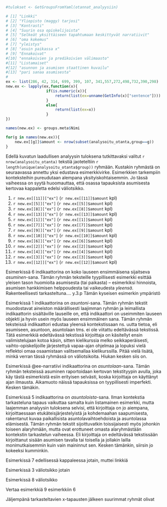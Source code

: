﻿

```r

#tulokset <- GetGroupsFromYaml(otannat_analyysiin)

# [1] "Linkki"
# [2] "Yliopisto (maggy) tarjosi"
# [3] "Kontrasti"
# [4] "Suurin osa opiskelijoista"
# [5] "Selkeät yksittäiseen tapahtumaan keskittyvät narratiivit"
# [6] "oma kokemus"
# [7] "yleistys"
# [8] "asuin paikassa x"
# [9] "Ennakoivat"
#[10] "ennakoivien ja predikoivien välimaasto"
#[11] "Listamaiset"
#[12] "asunnon ja asumisen staattinen kuvailu"
#[13] "pari sanaa asumisesta"
#
ex <- list(286, 42, 314, 699, 399, 107, 341,557,272,498,732,390,298)
new.ex <- lapply(ex,function(x){
                  if(is.numeric(x)){
                      return(list(ex=unname(GetInfo(x)["sentence"])))
                  }
                  else{
                      return(list(ex=x))
                  }
})

names(new.ex) <- groups.meta$Nimi

for(g in names(new.ex)){
    new.ex[[g]]$amount <- nrow(subset(analysoitu_otanta,group==g))
}

```

Edellä kuvatun laadullisen analyysin tuloksena tutkittavaksi valitut
`r nrow(analysoitu_otanta)` tekstiä jaoteteltiin  `r length(unique(analysoitu_otanta$group))`
ryhmään. Kustakin ryhmästä on seuraavassa annettu yksi edustava esimerkkivirke. 
Esimerkkien tarkempiin konteksteihin pureudutaan alempana yksityiskohtaisemmin. Jo tässä vaiheessa
on syytä huoomauttaa, että osassa tapauksista asumisesta kertovaa kappaletta
edelsi väliotsikko.


(@ee_lista) `r new.ex[[11]]["ex"]` (`r new.ex[[11]]$amount` kpl)
(@ee_narratiivi) `r new.ex[[5]]["ex"]` (`r new.ex[[5]]$amount` kpl)
(@ee_predikaatti) `r new.ex[[8]]["ex"]` (`r new.ex[[8]]$amount` kpl)
(@ee_parisanaa) `r new.ex[[13]]["ex"]` (`r new.ex[[13]]$amount` kpl)
(@ee_linkki) `r new.ex[[1]]["ex"]` (`r new.ex[[1]]$amount` kpl)
(@ee_yleistys) `r new.ex[[7]]["ex"]` (`r new.ex[[7]]$amount` kpl)
(@ee_ennakoivat) `r new.ex[[9]]["ex"]` (`r new.ex[[9]]$amount` kpl)
(@ee_valimaasto) `r new.ex[[10]]["ex"]` (`r new.ex[[10]]$amount` kpl)
(@ee_omakokemus) `r new.ex[[6]]["ex"]` (`r new.ex[[6]]$amount` kpl)
(@ee_maggytarjosi) `r new.ex[[2]]["ex"]` (`r new.ex[[2]]$amount` kpl)
(@ee_suurionsa) `r new.ex[[4]]["ex"]` (`r new.ex[[4]]$amount` kpl)
(@ee_kontrasti) `r new.ex[[3]]["ex"]` (`r new.ex[[3]]$amount` kpl)
(@ee_staattinen) `r new.ex[[12]]["ex"]` (`r new.ex[[12]]$amount` kpl)


Esimerkissä @ee_yleistys indikaattorina on koko lauseen ensimmäisena sijaitseva
*asuminen*-sana. Tämän ryhmän teksteille tyypillisesti esimerkki 
esittää yleisen tason huomioita asumisesta (tai paikasta) -- esimerkiksi 
hinnoista, asumisen hankkimisen helppoudesta tai vaikeudesta *yleensä*.
Rakenteellisesti tarkasteltuna.... y.3.p
Tämän kyseisen esimerkin ympäristö


Esimerkissä @ee_lista indikaattorina on *asuntoni*-sana. Tämän ryhmän tekstit muodostavat aineiston määrällisesti laajimman ryhmän ja leimallista indikaattorin sisältäville lauseille on, että indikaattori on useimmiten lauseen objekti ja hyvin usein myös lauseen ensimmäinen sana. Tämän ryhmän teksteissä indikaattori edustaa yleensä kontekstissaan ns. uutta tietoa, eli asumiseen, asuntoon, asuntolaan tms. ei ole viitattu edeltävässä tekstissä. Tätä esimerkkiä edeltävässä tekstissä kirjoittaja on käsitellyt ensin valimistelujaan kotoa käsin, sitten kielikurssia melko seikkaperäisesti, vaihto-opiskelijoille järjestettyä vapaa-ajan ohjelmaa ja lopuksi vielä reflektoi omaa osaamistaan valitsemallaa kielikurssilla. Pitää vielä lisätä, minkä verran tässä ryhmässä on väliotsikoita. Hiukan kesken siis on.

Esimerkissä @ee-narratiivi indikaattorina on *asuntolaan*-sana. Tämän ryhmän teksteissä asuminen raportoidaan kertovan tekstityypin avulla, joka käy tästä esimerkistä esiin erityisen selvästi, koska kirjoittaja on käyttänyt ajan ilmausta. Aikamuoto näissä tapauksissa on tyypillisesti imperfekti. Kesken tämäkin.

Esimerkissä @ee_linkki indikaattorina on *asuntoloista*-sana. Ilman kontekstia tarkasteluna tapaus vaikuttaa samalta kuin listamainen esimerkki, mutta laajemman analyysin tuloksena selvisi, että kirjoittaja on jo aiempana, kirjoittaessaan etukäteisjärjestelyistä ja kohdemaahan saapumisesta, rakentanut kuvaa paikallisista asuntolavaihtoehdoista ja asuntolassa elämisestä. Tämän ryhmän tekstit sijoittuvatkin toissijaisesti myös johonkin toiseen alaryhmään, mutta ovat erottuneet omasta alaryhmästään kontekstin tarkastelun vaiheessa. Eli kirjoittaja on edeltävässä tekstissään kirjoittanut sisään asumisen tavalla tai toisella ja jollakin lailla monimutkaisemmin kuin vain maininnut sen. Kesken tämänkin, siirsin jo kokeeksi kumminkin.




Esimerkissä @ee_ennakoivat edellisessä kappaleessa jotain, muttei linkkiä

Esimerkissä @ee_predikaatti väliotsikko jotain

Esimerkissä @ee_valimaasto väliotsikko

Vertaa esimerkkiä @ee_omakokemus esimerkkiin @ee_yleistys


Jäljempänä tarkasteltavien x-tapausten jälkeen suurimmat ryhmät
olivat 


